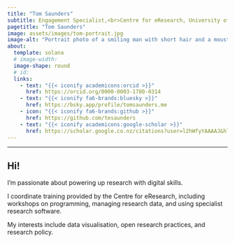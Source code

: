 ```yaml
---
title: "Tom Saunders"
subtitle: Engagement Specialist,<br>Centre for eResearch, University of Auckland
pagetitle: "Tom Saunders"
image: assets/images/tom-portrait.jpg
image-alt: "Portrait photo of a smiling man with short hair and a moustache."
about:
  template: solana
  # image-width:
  image-shape: round
  # id:
  links:
    - text: "{{< iconify academicons:orcid >}}"
      href: https://orcid.org/0000-0003-1780-0314
    - text: "{{< iconify fa6-brands:bluesky >}}"
      href: https://bsky.app/profile/tomsaunders.me
    - icon: "{{< iconify fa6-brands:github >}}"
      href: https://github.com/tesaunders
    - text: "{{< iconify academicons:google-scholar >}}"
      href: https://scholar.google.co.nz/citations?user=l2hWfyYAAAAJ&hl=en
---
```

___

## Hi!

I'm passionate about powering up research with digital skills.

I coordinate training provided by the Centre for eResearch, including workshops on programming, managing research data, and using specialist research software. 

My interests include data visualisation, open research practices, and research policy.